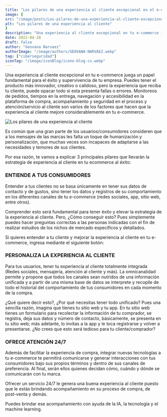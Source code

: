 ```yaml
---
title: "Los pilares de una experiencia al cliente excepcional en el e-commerce"
image: {
src: "/image/posts/Los-pilares-de-una-experiencia-al-cliente-excepcional-en-el-e-commerce-1024x577.webp",
alt: "Los pilares de una experiencia al cliente"
}
description: "Una experiencia al cliente excepcional en tu e-commerce juega un papel fundamental para el éxito y supervivencia de tu empresa. Puedes tener el producto más innovador, creativo o calidoso, pero la experiencia que reciba tu cliente, puede opacar todo si esta presenta fallas o errores. Monitoreos de pedidos, tiempos en la entrega, navegación y accesibilidad en la plataforma de compra, acompañamiento y seguridad en el proceso y atención/servicio al cliente son varios de los factores que hacen que la experiencia al cliente mejore considerablemente en tu e-commerce."
date: 2022-04-28
draft: false
author: "Geovana Narvaez"
authorImage: "/image/authors/GEOVANA-NARVAEZ.webp"
tag: ["ciberseguridad"]
iconTag: "/image/iconBlog/icono-blog-cs.webp"
---
```


Una experiencia al cliente excepcional en tu e-commerce juega un papel fundamental para el éxito y supervivencia de tu empresa. Puedes tener el producto más innovador, creativo o calidoso, pero la experiencia que reciba tu cliente, puede opacar todo si esta presenta fallas o errores. Monitoreos de pedidos, tiempos en la entrega, navegación y accesibilidad en la plataforma de compra, acompañamiento y seguridad en el proceso y atención/servicio al cliente son varios de los factores que hacen que la experiencia al cliente mejore considerablemente en tu e-commerce.

![Los pilares de una experiencia al cliente](/image/posts/Los-pilares-de-una-experiencia-al-cliente-excepcional-en-el-e-commerce-1024x577.webp)

Es común que una gran parte de los usuarios/consumidores consideren que a los mensajes de las marcas les falta un toque de humanización y personalización, que muchas veces son incapaces de adaptarse a las necesidades y temores de sus clientes. 

Por esa razón, te vamos a explicar 3 principales pilares que llevarán la estrategia de experiencia al cliente en tu ecommerce al éxito:

### ENTIENDE A TUS CONSUMIDORES 
Entender a tus clientes no se basa únicamente en tener sus datos de contacto y de gustos, sino tener los datos y registros de su comportamiento en los diferentes canales de tu e-commerce (redes sociales, app, sitio web, entre otros).

Comprender esto será fundamental para tener éxito y elevar la estrategia de la experiencia al cliente. Pero, ¿Cómo conseguir esto? Pues simplemente puedes hacer preguntas correctas a las personas indicadas con el fin de realizar estudios de los nichos de mercado específicos y detallados. 

Si quieres entender a tu cliente y mejorar la experiencia al cliente en tu e-commerce, ingresa mediante el siguiente botón:

<Link text="¡quiero una solución!" href="/ciberseguridad" class="px-3 py-2 bg-xkale rounded-lg text-white uppercase shadow-lg"/>

### PERSONALIZA LA EXPERIENCIA AL CLIENTE
Para tus usuarios, tener tu experiencia al cliente totalmente integrada (Redes sociales, mensajería, atención al cliente y más). La omnicanalidad permite y propone que todos los canales sean nutridos de una información unificada y a partir de una misma base de datos se interprete y recopile de todo el historial del comportamiento de tus consumidores en cada momento de la compra.

¿Qué quiere decir esto?, ¿Por qué necesitas tener todo unificado? Pues una sencilla razón, imagina que tienes tu sitio web y tu app. En tu sitio web tienes un formulario para recolectar la información de tu comprador, se registra, deja sus datos y número de contacto, básicamente, se presenta en tu sitio web; más adelante, lo invitas a la app y le toca registrarse y volver a presentarse. ¿No crees que esto será tedioso para tu cliente/comprador?

### OFRECE ATENCIÓN 24/7
Además de facilitar la experiencia de compra, integrar nuevas tecnologías a tu e-commerce te permitirá comunicarse y generar interacciones con tus consumidores bajo sus propios términos y dentro de sus canales de preferencia. Al final, serán ellos quienes decidan cómo, cuándo y dónde se comunicarán con tu marca.

Ofrecer un servicio 24/7 le genera una buena experiencia al cliente puesto que le estás brindando acompañamiento en su proceso de compra, de post-venta y demás.  

Puedes brindar ese acompañamiento con ayuda de la IA, la tecnología y el machine learning.